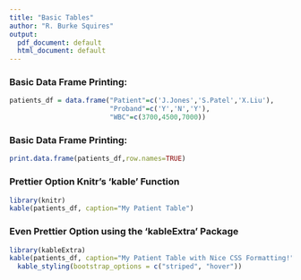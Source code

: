 ```yaml
---
title: "Basic Tables"
author: "R. Burke Squires"
output:
  pdf_document: default
  html_document: default
---
```



### Basic Data Frame Printing:

```r
patients_df = data.frame("Patient"=c('J.Jones','S.Patel','X.Liu'),
                         "Proband"=c('Y','N','Y'), 
                         "WBC"=c(3700,4500,7000))
```


### Basic Data Frame Printing:

```r
print.data.frame(patients_df,row.names=TRUE)
```

### Prettier Option Knitr's 'kable' Function
```r
library(knitr)
kable(patients_df, caption="My Patient Table")
```

### Even Prettier Option using the 'kableExtra' Package
```r
library(kableExtra)
kable(patients_df, caption="My Patient Table with Nice CSS Formatting!") %>%
  kable_styling(bootstrap_options = c("striped", "hover"))
```

